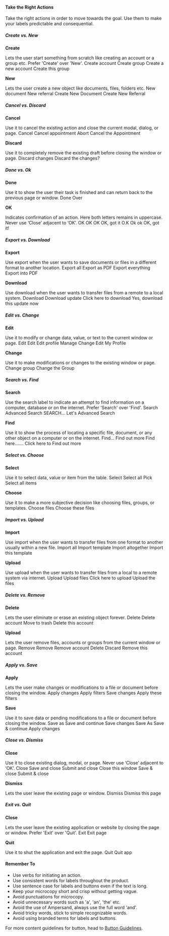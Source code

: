 #### Take the Right Actions
Take the right actions in order to move towards the goal. Use them to make your labels predictable and consequential.

##### Create vs. New
**Create**

Lets the user start something from scratch like creating an account or a group etc. Prefer 'Create' over 'New'.
<Rules>
  <DOs>
    <InlineMessage>
      <IconWrapper>Create account</IconWrapper>
    </InlineMessage>
    <InlineMessage>
      <IconWrapper>Create group</IconWrapper>
    </InlineMessage>
  </DOs>
  <DONTs>
    <InlineMessage>
      <IconWrapper iconType='error'>
        Create a new account
      </IconWrapper>
    </InlineMessage>
    <InlineMessage>
      <IconWrapper iconType='error'>
        Create this group
      </IconWrapper>
    </InlineMessage>
  </DONTs>
</Rules>

**New**

Lets the user create a new object like documents, files, folders etc.
<Rules>
  <DOs>
    <InlineMessage>
      <IconWrapper>New document</IconWrapper>
    </InlineMessage>
    <InlineMessage>
      <IconWrapper>New referral</IconWrapper>
    </InlineMessage>
  </DOs>
  <DONTs>
    <InlineMessage>
      <IconWrapper iconType='error'>
        Create New Document
      </IconWrapper>
    </InlineMessage>
    <InlineMessage>
      <IconWrapper iconType='error'>
        Create New Referral
      </IconWrapper>
    </InlineMessage>
  </DONTs>
</Rules>

##### Cancel vs. Discard
**Cancel**

Use it to cancel the existing action and close the current modal, dialog, or page. 
<Rules>
  <DOs>
    <InlineMessage>
      <IconWrapper>Cancel</IconWrapper>
    </InlineMessage>
    <InlineMessage>
      <IconWrapper>Cancel appointment</IconWrapper>
    </InlineMessage>
  </DOs>
  <DONTs>
    <InlineMessage>
      <IconWrapper iconType='error'>
        Abort
      </IconWrapper>
    </InlineMessage>
    <InlineMessage>
      <IconWrapper iconType='error'>
        Cancel the Appointment
      </IconWrapper>
    </InlineMessage>
  </DONTs>
</Rules>

**Discard**

Use it to completely remove the existing draft before closing the window or page.
<Rules>
  <DOs>
    <InlineMessage>
      <IconWrapper>Discard changes</IconWrapper>
    </InlineMessage>
  </DOs>
  <DONTs>
    <InlineMessage>
      <IconWrapper iconType='error'>
        Discard the changes?
      </IconWrapper>
    </InlineMessage>
  </DONTs>
</Rules>

##### Done vs. Ok
**Done**

Use it to show the user their task is finished and can return back to the previous page or window.
<Rules>
  <DOs>
    <InlineMessage>
      <IconWrapper>Done</IconWrapper>
    </InlineMessage>
  </DOs>
  <DONTs>
    <InlineMessage>
      <IconWrapper iconType='error'>
        Over
      </IconWrapper>
    </InlineMessage>
  </DONTs>
</Rules>

**OK**

Indicates confirmation of an action. Here both letters remains in uppercase. Never use ‘Close’ adjacent to ‘OK’.
<Rules>
  <DOs>
    <InlineMessage>
      <IconWrapper>OK</IconWrapper>
    </InlineMessage>
    <InlineMessage>
      <IconWrapper>OK</IconWrapper>
    </InlineMessage>
    <InlineMessage>
      <IconWrapper>OK</IconWrapper>
    </InlineMessage>
    <InlineMessage>
      <IconWrapper>OK, got it</IconWrapper>
    </InlineMessage>
  </DOs>
  <DONTs>
    <InlineMessage>
      <IconWrapper iconType='error'>
        O.K
      </IconWrapper>
    </InlineMessage>
    <InlineMessage>
      <IconWrapper iconType='error'>
        Ok
      </IconWrapper>
    </InlineMessage>
    <InlineMessage>
      <IconWrapper iconType='error'>
        ok
      </IconWrapper>
    </InlineMessage>
    <InlineMessage>
      <IconWrapper iconType='error'>
        OK, got it!
      </IconWrapper>
    </InlineMessage>
  </DONTs>
</Rules>

##### Export vs. Download
**Export**

Use export when the user wants to save documents or files in a different format to another location.
<Rules>
  <DOs>
    <InlineMessage>
      <IconWrapper>Export all</IconWrapper>
    </InlineMessage>
    <InlineMessage>
      <IconWrapper>Export as PDF</IconWrapper>
    </InlineMessage>
  </DOs>
  <DONTs>
    <InlineMessage>
      <IconWrapper iconType='error'>
        Export everything
      </IconWrapper>
    </InlineMessage>
    <InlineMessage>
      <IconWrapper iconType='error'>
        Export into PDF
      </IconWrapper>
    </InlineMessage>
  </DONTs>
</Rules>

**Download**

Use download when the user wants to transfer files from a remote to a local system.
<Rules>
  <DOs>
    <InlineMessage>
      <IconWrapper>Download</IconWrapper>
    </InlineMessage>
    <InlineMessage>
      <IconWrapper>Download update</IconWrapper>
    </InlineMessage>
  </DOs>
  <DONTs>
    <InlineMessage>
      <IconWrapper iconType='error'>
        Click here to download
      </IconWrapper>
    </InlineMessage>
    <InlineMessage>
      <IconWrapper iconType='error'>
        Yes, download this update now
      </IconWrapper>
    </InlineMessage>
  </DONTs>
</Rules>

##### Edit vs. Change
**Edit**

Use it to modify or change data, value, or text to the current window or page.
<Rules>
  <DOs>
    <InlineMessage>
      <IconWrapper>Edit</IconWrapper>
    </InlineMessage>
    <InlineMessage>
      <IconWrapper>Edit</IconWrapper>
    </InlineMessage>
    <InlineMessage>
      <IconWrapper>Edit profile</IconWrapper>
    </InlineMessage>
  </DOs>
  <DONTs>
    <InlineMessage>
      <IconWrapper iconType='error'>
        Manage
      </IconWrapper>
    </InlineMessage>
    <InlineMessage>
      <IconWrapper iconType='error'>
        Change
      </IconWrapper>
    </InlineMessage>
    <InlineMessage>
      <IconWrapper iconType='error'>
        Edit My Profile
      </IconWrapper>
    </InlineMessage>
  </DONTs>
</Rules>

**Change**

Use it to make modifications or changes to the existing window or page.
<Rules>
  <DOs>
    <InlineMessage>
      <IconWrapper>Change group</IconWrapper>
    </InlineMessage>
  </DOs>
  <DONTs>
    <InlineMessage>
      <IconWrapper iconType='error'>
        Change the Group
      </IconWrapper>
    </InlineMessage>
  </DONTs>
</Rules>

##### Search vs. Find
**Search**

Use the search label to indicate an attempt to find information on a computer, database or on the internet. Prefer 'Search' over 'Find'.
<Rules>
  <DOs>
    <InlineMessage>
      <IconWrapper>Search</IconWrapper>
    </InlineMessage>
    <InlineMessage>
      <IconWrapper>Advanced Search</IconWrapper>
    </InlineMessage>
  </DOs>
  <DONTs>
    <InlineMessage>
      <IconWrapper iconType='error'>
        SEARCH...
      </IconWrapper>
    </InlineMessage>
    <InlineMessage>
      <IconWrapper iconType='error'>
        Let's Advanced Search
      </IconWrapper>
    </InlineMessage>
  </DONTs>
</Rules>

**Find**

Use it to show the process of locating a specific file, document, or any other object on a computer or on the internet.
<Rules>
  <DOs>
    <InlineMessage>
      <IconWrapper>Find...</IconWrapper>
    </InlineMessage>
    <InlineMessage>
      <IconWrapper>Find out more</IconWrapper>
    </InlineMessage>
  </DOs>
  <DONTs>
    <InlineMessage>
      <IconWrapper iconType='error'>
        Find here.......
      </IconWrapper>
    </InlineMessage>
    <InlineMessage>
      <IconWrapper iconType='error'>
        Click here to Find out more
      </IconWrapper>
    </InlineMessage>
  </DONTs>
</Rules>

##### Select vs. Choose
**Select**

Use it to select data, value or item from the table.
<Rules>
  <DOs>
    <InlineMessage>
      <IconWrapper>Select</IconWrapper>
    </InlineMessage>
    <InlineMessage>
      <IconWrapper>Select all</IconWrapper>
    </InlineMessage>
  </DOs>
  <DONTs>
    <InlineMessage>
      <IconWrapper iconType='error'>
        Pick
      </IconWrapper>
    </InlineMessage>
    <InlineMessage>
      <IconWrapper iconType='error'>
        Select all items
      </IconWrapper>
    </InlineMessage>
  </DONTs>
</Rules>

**Choose**

Use it to make a more subjective decision like choosing files, groups, or templates.
<Rules>
  <DOs>
    <InlineMessage>
      <IconWrapper>Choose files</IconWrapper>
    </InlineMessage>
  </DOs>
  <DONTs>
    <InlineMessage>
      <IconWrapper iconType='error'>
        Choose these files
      </IconWrapper>
    </InlineMessage>
  </DONTs>
</Rules>

##### Import vs. Upload
**Import**

Use import when the user wants to transfer files from one format to another usually within a new file. 
<Rules>
  <DOs>
    <InlineMessage>
      <IconWrapper>Import all</IconWrapper>
    </InlineMessage>
    <InlineMessage>
      <IconWrapper>Import template</IconWrapper>
    </InlineMessage>
  </DOs>
  <DONTs>
    <InlineMessage>
      <IconWrapper iconType='error'>
        Import altogether
      </IconWrapper>
    </InlineMessage>
    <InlineMessage>
      <IconWrapper iconType='error'>
        Import this template
      </IconWrapper>
    </InlineMessage>
  </DONTs>
</Rules>

**Upload**

Use upload when the user wants to transfer files from a local to a remote system via internet.
<Rules>
  <DOs>
    <InlineMessage>
      <IconWrapper>Upload</IconWrapper>
    </InlineMessage>
    <InlineMessage>
      <IconWrapper>Upload files</IconWrapper>
    </InlineMessage>
  </DOs>
  <DONTs>
    <InlineMessage>
      <IconWrapper iconType='error'>
        Click here to upload
      </IconWrapper>
    </InlineMessage>
    <InlineMessage>
      <IconWrapper iconType='error'>
        Upload the files
      </IconWrapper>
    </InlineMessage>
  </DONTs>
</Rules>

##### Delete vs. Remove
**Delete**

Lets the user eliminate or erase an existing object forever.
<Rules>
  <DOs>
    <InlineMessage>
      <IconWrapper>Delete</IconWrapper>
    </InlineMessage>
    <InlineMessage>
      <IconWrapper>Delete account</IconWrapper>
    </InlineMessage>
  </DOs>
  <DONTs>
    <InlineMessage>
      <IconWrapper iconType='error'>
        Move to trash
      </IconWrapper>
    </InlineMessage>
    <InlineMessage>
      <IconWrapper iconType='error'>
        Delete this account
      </IconWrapper>
    </InlineMessage>
  </DONTs>
</Rules>

**Upload**

Lets the user remove files, accounts or groups from the current window or page.
<Rules>
  <DOs>
    <InlineMessage>
      <IconWrapper>Remove</IconWrapper>
    </InlineMessage>
    <InlineMessage>
      <IconWrapper>Remove</IconWrapper>
    </InlineMessage>
    <InlineMessage>
      <IconWrapper>Remove account</IconWrapper>
    </InlineMessage>
  </DOs>
  <DONTs>
    <InlineMessage>
      <IconWrapper iconType='error'>
        Delete
      </IconWrapper>
    </InlineMessage>
    <InlineMessage>
      <IconWrapper iconType='error'>
        Discard
      </IconWrapper>
    </InlineMessage>
    <InlineMessage>
      <IconWrapper iconType='error'>
        Remove this account
      </IconWrapper>
    </InlineMessage>
  </DONTs>
</Rules>

##### Apply vs. Save
**Apply**

Lets the user make changes or modifications to a file or document before closing the window.
<Rules>
  <DOs>
    <InlineMessage>
      <IconWrapper>Apply changes</IconWrapper>
    </InlineMessage>
    <InlineMessage>
      <IconWrapper>Apply filters</IconWrapper>
    </InlineMessage>
  </DOs>
  <DONTs>
    <InlineMessage>
      <IconWrapper iconType='error'>
        Save changes
      </IconWrapper>
    </InlineMessage>
    <InlineMessage>
      <IconWrapper iconType='error'>
        Apply these filters
      </IconWrapper>
    </InlineMessage>
  </DONTs>
</Rules>

**Save**

Use it to save data or pending modifications to a file or document before closing the window.
<Rules>
  <DOs>
    <InlineMessage>
      <IconWrapper>Save as</IconWrapper>
    </InlineMessage>
    <InlineMessage>
      <IconWrapper>Save and continue</IconWrapper>
    </InlineMessage>
    <InlineMessage>
      <IconWrapper>Save changes</IconWrapper>
    </InlineMessage>
  </DOs>
  <DONTs>
    <InlineMessage>
      <IconWrapper iconType='error'>
        Save As
      </IconWrapper>
    </InlineMessage>
    <InlineMessage>
      <IconWrapper iconType='error'>
        Save & continue
      </IconWrapper>
    </InlineMessage>
    <InlineMessage>
      <IconWrapper iconType='error'>
        Apply changes
      </IconWrapper>
    </InlineMessage>
  </DONTs>
</Rules>

##### Close vs. Dismiss
**Close**

Use it to close existing dialog, modal, or page. Never use ‘Close’ adjacent to ‘OK’.
<Rules>
  <DOs>
    <InlineMessage>
      <IconWrapper>Close</IconWrapper>
    </InlineMessage>
    <InlineMessage>
      <IconWrapper>Save and close</IconWrapper>
    </InlineMessage>
    <InlineMessage>
      <IconWrapper>Submit and close</IconWrapper>
    </InlineMessage>
  </DOs>
  <DONTs>
    <InlineMessage>
      <IconWrapper iconType='error'>
        Close this window
      </IconWrapper>
    </InlineMessage>
    <InlineMessage>
      <IconWrapper iconType='error'>
        Save & close
      </IconWrapper>
    </InlineMessage>
    <InlineMessage>
      <IconWrapper iconType='error'>
        Submit & close
      </IconWrapper>
    </InlineMessage>
  </DONTs>
</Rules>

**Dismiss**

Lets the user leave the existing page or window.
<Rules>
  <DOs>
    <InlineMessage>
      <IconWrapper>Dismiss</IconWrapper>
    </InlineMessage>
  </DOs>
  <DONTs>
    <InlineMessage>
      <IconWrapper iconType='error'>
        Dismiss this page
      </IconWrapper>
    </InlineMessage>
  </DONTs>
</Rules>

##### Exit vs. Quit
**Close**

Lets the user leave the existing application or website by closing the page or window. Prefer 'Exit' over 'Quit'.
<Rules>
  <DOs>
    <InlineMessage>
      <IconWrapper>Exit</IconWrapper>
    </InlineMessage>
  </DOs>
  <DONTs>
    <InlineMessage>
      <IconWrapper iconType='error'>
        Exit page
      </IconWrapper>
    </InlineMessage>
  </DONTs>
</Rules>

**Quit**

Use it to shut the application and exit the page.
<Rules>
  <DOs>
    <InlineMessage>
      <IconWrapper>Quit</IconWrapper>
    </InlineMessage>
  </DOs>
  <DONTs>
    <InlineMessage>
      <IconWrapper iconType='error'>
        Quit app
      </IconWrapper>
    </InlineMessage>
  </DONTs>
</Rules>


#### Remember To
* Use verbs for initiating an action.
* Use consistent words for labels throughout the product.
* Use sentence case for labels and buttons even if the text is long.
* Keep your microcopy short and crisp without getting vague.
* Avoid punctuations for microcopy.
* Avoid unnecessary words such as 'a', 'an', 'the' etc.
* Avoid the use of Ampersand, always use the full word 'and'.
* Avoid tricky words, stick to simple recognizable words.
* Avoid using branded terms for labels and buttons.

For more content guidelines for button, head to [Button Guidelines](/content/button-guidelines/tabs/confusing-buttons).
